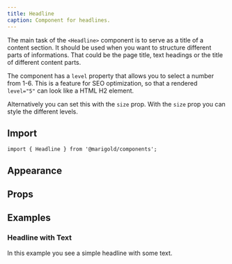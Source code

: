 ```yaml
---
title: Headline
caption: Component for headlines.
---
```


The main task of the `<Headline>` component is to serve as a title of a content section.
It should be used when you want to structure different parts of informations. That could be the page title, text headings or the title of different content parts.

The component has a `level` property that allows you to select a number from 1-6. This is a feature for SEO optimization, so that a rendered `level="5"` can look like a HTML H2 element.

Alternatively you can set this with the `size` prop.
With the `size` prop you can style the different levels.

## Import

```tsx
import { Headline } from '@marigold/components';
```

## Appearance

<AppearanceTable component={title} />

## Props

<PropsTable component={title} />

## Examples

### Headline with Text

In this example you see a simple headline with some text.

<ComponentDemo file="./headline.demo.tsx" />
